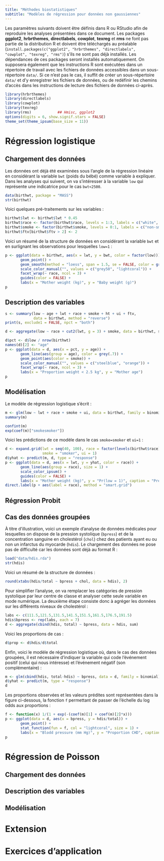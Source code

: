 ```yaml
---
title: "Méthodes biostatistiques"
subtitle: "Modèles de régression pour données non gaussiennes"
---
```


Les paramètres suivants doivent être définis dans R ou RStudio afin de reproduire les analyses présentées dans ce document. Les packages **ggplot2**, **hrbrthemes**, **directlabels**, **cowplot**, **texreg** et **rms** ne font pas partie de la distribution R et doivent être téléchargés au préalable (`install.packages(c("ggplot2", "hrbrthemes", "directlabels", "cowplot", "texreg", "rms")`) s'ils ne sont pas déjà installés. Les dépendances de ces packages seront installés automatiquement. On supposera également que les instructions R sont exécutées dans un répertoire de travail avec les fichiers de données accessibles dans un sous-répertoire `data/`. Si ce n'est pas le cas, il suffit de créer un sous-répertoire `data/` et d'y enregistrer les fichiers de données, ou de redéfinir les chemins d'accès dans les instructions de lecture des fichiers de données ci-après.
```r
library(hrbrthemes)
library(directlabels)
library(cowplot)
library(texreg)
library(rms)            ## Hmisc, ggplot2
options(digits = 6, show.signif.stars = FALSE)
theme_set(theme_ipsum(base_size = 11))
```

# Régression logistique

## Chargement des données

Les données ont déjà été examinées sous l'angle de la régression linéaire en considérant la variable `bwt` (poids du bébé) comme variable à expliquer. Dans les analyses qui suivent, on va s'intéresser à la variable `low` qui représente une indicatrice pour le cas `bwt<2500`.
```r
data(birthwt, package = "MASS")
str(birthwt)
```

Voici quelques pré-traitements sur les variables :
```r
birthwt$lwt <- birthwt$lwt * 0.45
birthwt$race <- factor(birthwt$race, levels = 1:3, labels = c("white", "black", "other"))
birthwt$smoke <- factor(birthwt$smoke, levels = 0:1, labels = c("non-smoker", "smoker"))
birthwt$ftv[birthwt$ftv > 2] <- 2 
```

Voici un résumé de la structure de données en considérant la variable `bwt` et en surlignant les observations pour lesquelles `low=1` :

```r
p <- ggplot(data = birthwt, aes(x = lwt, y = bwt, color = factor(low))) +
       geom_point() +
       geom_smooth(method = "loess", span = 1.5, se = FALSE, color = grey(.3)) +
       scale_color_manual("", values = c("grey50", "lightcoral")) +
       facet_wrap(~ race, ncol = 3) +
       guides(color = FALSE) +
       labs(x = "Mother weight (kg)", y = "Baby weight (g)")
p
```

## Description des variables

```r
s <- summary(low ~ age + lwt + race + smoke + ht + ui + ftv, 
             data = birthwt, method = "reverse")
print(s, exclude1 = FALSE, npct = "both")
```

```r
d <- aggregate(low ~ race + cut2(lwt, g = 3) + smoke, data = birthwt, sum)
```

```r
d$pct <- d$low / nrow(birthwt)
names(d)[2] <- "age"
p <- ggplot(data = d, aes(x = pct, y = age)) +
       geom_line(aes(group = age), color = grey(.7)) +
       geom_point(aes(color = smoke)) +
       scale_color_manual("", values = c("steelblue", "orange")) +
       facet_wrap(~ race, ncol = 3) +
       labs(x = "Proportion weight < 2.5 kg", y = "Mother age")
p 
```

## Modélisation

Le modèle de régression logistique s'écrit :
```r
m <- glm(low ~ lwt + race + smoke + ui, data = birthwt, family = binomial)
summary(m)
```

```r
confint(m)
exp(coef(m)["smokesmoker"])
```

Voici les prédictions de ce modèle dans le cas `smoke=smoker` et `ui=1` : 
```r
d <- expand.grid(lwt = seq(40, 100), race = factor(levels(birthwt$race)), 
                 smoke = "smoker", ui = 1)
d$yhat <- predict(m, d, type = "response")
p <- ggplot(data = d, aes(x = lwt, y = yhat, color = race)) +
       geom_line(aes(group = race), size = 1) +
       scale_color_ipsum() +
       guides(color = FALSE) +
       labs(x = "Mother weight (kg)", y = "Pr(low = 1)", caption = "Predicted response curves")
direct.label(p + aes(label = race), method = "smart.grid") 
```

## Régression Probit

## Cas des données groupées

À titre d'illustration, voici un exemple d'analyse de données médicales pour lesquelles on dispose de la pression systolique (`bpress`) et de la concentration sanguine en cholestérol (`chol`) chez des patients ayant eu ou non un infarctus du myocarde (`hdis`). Le chargement des données ne pose pas de difficulté car les données sont déjà au format R :
```r
load("data/hdis.rda")
str(hdis)
```

Voici un résumé de la structure de données :
```r
round(xtabs(hdis/total ~ bpress + chol, data = hdis), 2)
```

Pour simplifier l'analyse, on va remplacer les catégories de pression systolique par leur centre de classe et analyser cette seule variable en mode numérique. La deuxième étape consiste donc à agréger les données sur les différents niveaux de cholestérol :
```r
labs <- c(111.5,121.5,131.5,141.5,151.5,161.5,176.5,191.5)
hdis$bpress <- rep(labs, each = 7)
d <- aggregate(cbind(hdis, total) ~ bpress, data = hdis, sum)
```

Voici les proportions de cas :
```r
d$prop <- d$hdis/d$total
```

Enfin, voici le modèle de régression logistique où, dans le cas des données groupées, il est nécessaire d'indiquer la variable qui code l'événement positif (celui qui nous intéresse) et l'événement négatif (son complémentaire) :
```r
m <- glm(cbind(hdis, total-hdis) ~ bpress, data = d, family = binomial)
d$yhat <- predict(m, type = "response")
d
```

Les proportions observées et les valeurs prédites sont représentées dans la figure ci-dessous, la fonction `f` permettant de passer de l'échelle du log odds aux proportions : 
```r
f <- function(x) 1/(1 + exp(-(coef(m)[1] + coef(m)[2]*x)))
p <- ggplot(data = d, aes(x = bpress, y = hdis/total)) +
       geom_point() +
       stat_function(fun = f, col = "lightcoral", size = 1) +
       labs(x = "Blodd pressure (mm Hg)", y = "Proportion CHD", caption = "Observed vs. fitted proportions")
p
```

# Régression de Poisson

## Chargement des données

## Description des variables

## Modélisation

# Extension

# Exercices d'application {.tabset}

